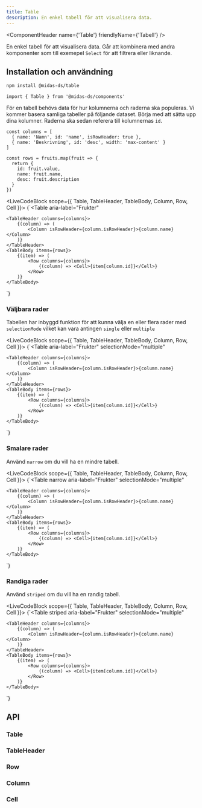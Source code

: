 ```yaml
---
title: Table
description: En enkel tabell för att visualisera data.
---
```



<ComponentHeader
  name={'Table'}
  friendlyName={'Tabell'}
/>

En enkel tabell för att visualisera data. Går att kombinera med andra komponenter som till exemepel `Select` för att filtrera eller liknande.

## Installation och användning

```bash npm2yarn
npm install @midas-ds/table
```

```tsx
import { Table } from '@midas-ds/components'
```

För en tabell behövs data för hur kolumnerna och raderna ska populeras. Vi kommer basera samliga tabeller på följande dataset. Börja med att sätta upp dina kolumner. Raderna ska sedan referera till kolumnernas `id`.

```tsx
const columns = [
  { name: 'Namn', id: 'name', isRowHeader: true },
  { name: 'Beskrivning', id: 'desc', width: 'max-content' }
]

const rows = fruits.map(fruit => {
  return {
    id: fruit.value,
    name: fruit.name,
    desc: fruit.description
  }
})
```

<LiveCodeBlock scope={{ Table, TableHeader, TableBody, Column, Row, Cell }}>
  {`<Table
    aria-label="Frukter"
>
    <TableHeader columns={columns}>
        {(column) => (
            <Column isRowHeader={column.isRowHeader}>{column.name}</Column>
        )}
    </TableHeader>
    <TableBody items={rows}>
        {(item) => (
            <Row columns={columns}>
                {(column) => <Cell>{item[column.id]}</Cell>}
            </Row>
        )}
    </TableBody>
</Table>`}
</LiveCodeBlock>

### Väljbara rader

Tabellen har inbyggd funktion för att kunna välja en eller flera rader med `selectionMode` vilket kan vara antingen `single` eller `multiple`

<LiveCodeBlock scope={{ Table, TableHeader, TableBody, Column, Row, Cell }}>
  {`<Table
    aria-label="Frukter"
    selectionMode="multiple"
>
    <TableHeader columns={columns}>
        {(column) => (
            <Column isRowHeader={column.isRowHeader}>{column.name}</Column>
        )}
    </TableHeader>
    <TableBody items={rows}>
        {(item) => (
            <Row columns={columns}>
                {(column) => <Cell>{item[column.id]}</Cell>}
            </Row>
        )}
    </TableBody>
</Table>`}
</LiveCodeBlock>

### Smalare rader

Använd `narrow` om du vill ha en mindre tabell.

<LiveCodeBlock scope={{ Table, TableHeader, TableBody, Column, Row, Cell }}>
  {`<Table
    narrow
    aria-label="Frukter"
    selectionMode="multiple"
>
    <TableHeader columns={columns}>
        {(column) => (
            <Column isRowHeader={column.isRowHeader}>{column.name}</Column>
        )}
    </TableHeader>
    <TableBody items={rows}>
        {(item) => (
            <Row columns={columns}>
                {(column) => <Cell>{item[column.id]}</Cell>}
            </Row>
        )}
    </TableBody>
</Table>`}
</LiveCodeBlock>

### Randiga rader

Använd `striped` om du vill ha en randig tabell.

<LiveCodeBlock scope={{ Table, TableHeader, TableBody, Column, Row, Cell }}>
  {`<Table
    striped
    aria-label="Frukter"
    selectionMode="multiple"
>
    <TableHeader columns={columns}>
        {(column) => (
            <Column isRowHeader={column.isRowHeader}>{column.name}</Column>
        )}
    </TableHeader>
    <TableBody items={rows}>
        {(item) => (
            <Row columns={columns}>
                {(column) => <Cell>{item[column.id]}</Cell>}
            </Row>
        )}
    </TableBody>
</Table>`}
</LiveCodeBlock>

## API

### Table

<PropTable name='Table' />

### TableHeader

<PropTable
  name='TableHeader'
  defaultOpen={false}
/>

### Row

<PropTable
  name='Row'
  defaultOpen={false}
/>

### Column

<PropTable
  name='Column'
  defaultOpen={false}
/>

### Cell

<PropTable
  name='Cell'
  defaultOpen={false}
/>

